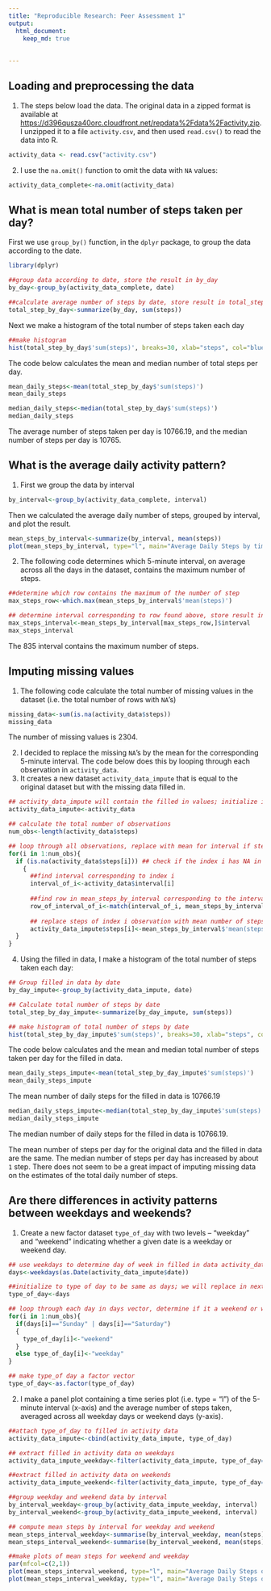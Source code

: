 ```yaml
---
title: "Reproducible Research: Peer Assessment 1"
output: 
  html_document:
    keep_md: true
    
    
---
```



## Loading and preprocessing the data

1. The steps below load the data. The original data in a zipped format is available at
[https://d396qusza40orc.cloudfront.net/repdata%2Fdata%2Factivity.zip](https://d396qusza40orc.cloudfront.net/repdata%2Fdata%2Factivity.zip). I unzipped it to a file `activity.csv`, and then used `read.csv()` to read the data into R.
```r
activity_data <- read.csv("activity.csv")
```

2. I use the `na.omit()` function to omit the data with `NA` values:
```r
activity_data_complete<-na.omit(activity_data)
```


## What is mean total number of steps taken per day?

First we use `group_by()` function, in the `dplyr` package, to group the data according to the date.
```r
library(dplyr)

##group data according to date, store the result in by_day
by_day<-group_by(activity_data_complete, date) 

##calculate average number of steps by date, store result in total_step_by_day
total_step_by_day<-summarize(by_day, sum(steps))
```

Next we make a histogram of the total number of steps taken each day
```r
##make histogram
hist(total_step_by_day$'sum(steps)', breaks=30, xlab="steps", col="blue", main="Histogram of steps per day")
```

The code below calculates the mean and median number of total steps per day.
```r
mean_daily_steps<-mean(total_step_by_day$'sum(steps)')
mean_daily_steps
```

```r
median_daily_steps<-median(total_step_by_day$'sum(steps)')
median_daily_steps
```

The average number of steps taken per day is 10766.19, and the median number of steps per day is 10765.

## What is the average daily activity pattern?
1. First we group the data by interval 
```r
by_interval<-group_by(activity_data_complete, interval)
```
Then we calculated the average daily number of steps, grouped by interval, and plot the result.
```r
mean_steps_by_interval<-summarize(by_interval, mean(steps))
plot(mean_steps_by_interval, type="l", main="Average Daily Steps by time interval")
```

2. The following code determines which 5-minute interval, on average across all the days in the dataset, contains the maximum number of steps. 
```r
##determine which row contains the maximum of the number of step
max_steps_row<-which.max(mean_steps_by_interval$'mean(steps)') 

## determine interval corresponding to row found above, store result in max_steps_interval
max_steps_interval<-mean_steps_by_interval[max_steps_row,]$interval 
max_steps_interval
```

The 835 interval contains the maximum number of steps.

## Imputing missing values

1. The following code calculate the total number of missing values in the dataset (i.e. the total number of rows with `NA`'s)

```r
missing_data<-sum(is.na(activity_data$steps))
missing_data
```

The number of missing values is 2304.

2. I decided to replace the missing `NA`'s by the mean for the corresponding 5-minute interval. The  code below does this by looping through each observation in `activity_data`.
3. It creates a new dataset `activity_data_impute` that is equal to the original dataset but with the missing data filled in.


```r
## activity_data_impute will contain the filled in values; initialize it to activity_date
activity_data_impute<-activity_data

## calculate the total number of observations
num_obs<-length(activity_data$steps)

## loop through all observations, replace with mean for interval if steps == NA
for(i in 1:num_obs){
  if (is.na(activity_data$steps[i])) ## check if the index i has NA in steps variable 
    {
      ##find interval corresponding to index i
      interval_of_i<-activity_data$interval[i]
      
      ##find row in mean_steps_by_interval corresponding to the interval of index i
      row_of_interval_of_i<-match(interval_of_i, mean_steps_by_interval$interval) 
      
      ## replace steps of index i observation with mean number of steps for the corresponding interval
      activity_data_impute$steps[i]<-mean_steps_by_interval$'mean(steps)'[row_of_interval_of_i]
  }
}
```


4. Using the filled in data, I make a histogram of the total number of steps taken each day: 

```r
## Group filled in data by date
by_day_impute<-group_by(activity_data_impute, date)

## Calculate total number of steps by date
total_step_by_day_impute<-summarize(by_day_impute, sum(steps))

## make histogram of total number of steps by date
hist(total_step_by_day_impute$'sum(steps)', breaks=30, xlab="steps", col="blue", main="Histogram of steps per day by interval")
```

The code below calculates and the mean and median total number of steps taken per day for the filled in data.  
```r
mean_daily_steps_impute<-mean(total_step_by_day_impute$'sum(steps)')
mean_daily_steps_impute
```
The mean number of daily steps for the filled in data is 10766.19


```r
median_daily_steps_impute<-median(total_step_by_day_impute$'sum(steps)')
median_daily_steps_impute
```
The median number of daily steps for the filled in data is 10766.19.

The mean number of steps per day for the original data and the filled in data are the same. The median number of steps per day has increased by about `1` step. There does not seem to be a great impact of imputing missing data on the estimates of the total daily number of steps.

## Are there differences in activity patterns between weekdays and weekends?

1. Create a new factor dataset `type_of_day` with two levels -- "weekday" and "weekend" indicating whether a given date is a weekday or weekend day.

```r
## use weekdays to determine day of week in filled in data activity_data_impute
days<-weekdays(as.Date(activity_data_impute$date))

##initialize to type of day to be same as days; we will replace in next for loop
type_of_day<-days

## loop through each day in days vector, determine if it a weekend or weekday, and update type_of_day accordingly
for(i in 1:num_obs){
  if(days[i]=="Sunday" | days[i]=="Saturday")
  {
    type_of_day[i]<-"weekend"
  }
  else type_of_day[i]<-"weekday"
}

## make type_of day a factor vector
type_of_day<-as.factor(type_of_day)
```
2. I make a panel plot containing a time series plot (i.e. type = "l") of the 5-minute interval (x-axis) and the average number of steps taken, averaged across all weekday days or weekend days (y-axis). 

```r
##attach type_of_day to filled in activity data
activity_data_impute<-cbind(activity_data_impute, type_of_day)

## extract filled in activity data on weekdays
activity_data_impute_weekday<-filter(activity_data_impute, type_of_day=='weekday')

##extract filled in activity data on weekends
activity_data_impute_weekend<-filter(activity_data_impute, type_of_day=='weekend')

##group weekday and weekend data by interval
by_interval_weekday<-group_by(activity_data_impute_weekday, interval)
by_interval_weekend<-group_by(activity_data_impute_weekend, interval)

## compute mean steps by interval for weekday and weekend
mean_steps_interval_weekday<-summarise(by_interval_weekday, mean(steps))
mean_steps_interval_weekend<-summarise(by_interval_weekend, mean(steps))
```

```r
##make plots of mean steps for weekend and weekday
par(mfcol=c(2,1))
plot(mean_steps_interval_weekend, type="l", main="Average Daily Steps on weekends by time interval", ylab="Number of steps")
plot(mean_steps_interval_weekday, type="l", main="Average Daily Steps on weekdays by time interval", ylab="Number of steps")
```